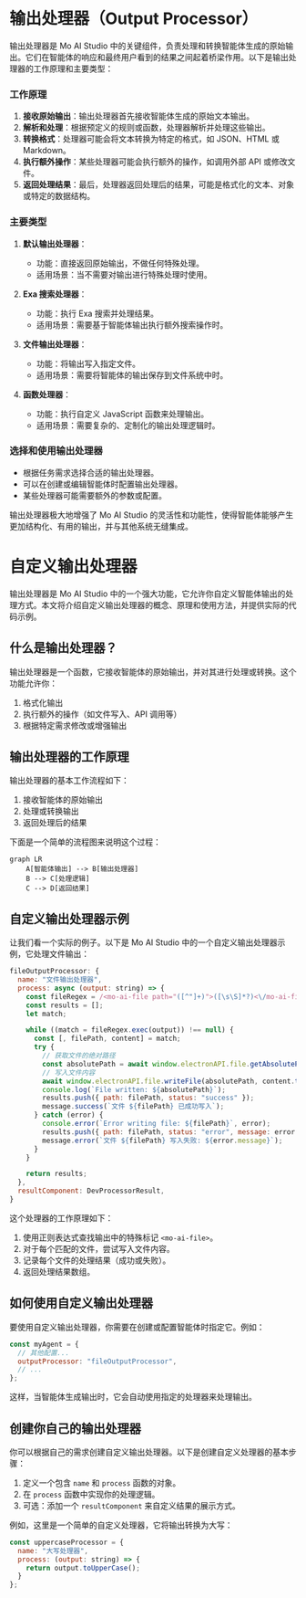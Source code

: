 # 输出处理器（Output Processor）

输出处理器是 Mo AI Studio 中的关键组件，负责处理和转换智能体生成的原始输出。它们在智能体的响应和最终用户看到的结果之间起着桥梁作用。以下是输出处理器的工作原理和主要类型：

### 工作原理

1. **接收原始输出**：输出处理器首先接收智能体生成的原始文本输出。
2. **解析和处理**：根据预定义的规则或函数，处理器解析并处理这些输出。
3. **转换格式**：处理器可能会将文本转换为特定的格式，如 JSON、HTML 或 Markdown。
4. **执行额外操作**：某些处理器可能会执行额外的操作，如调用外部 API 或修改文件。
5. **返回处理结果**：最后，处理器返回处理后的结果，可能是格式化的文本、对象或特定的数据结构。

### 主要类型

1. **默认输出处理器**：
   - 功能：直接返回原始输出，不做任何特殊处理。
   - 适用场景：当不需要对输出进行特殊处理时使用。

2. **Exa 搜索处理器**：
   - 功能：执行 Exa 搜索并处理结果。
   - 适用场景：需要基于智能体输出执行额外搜索操作时。

3. **文件输出处理器**：
   - 功能：将输出写入指定文件。
   - 适用场景：需要将智能体的输出保存到文件系统中时。

4. **函数处理器**：
   - 功能：执行自定义 JavaScript 函数来处理输出。
   - 适用场景：需要复杂的、定制化的输出处理逻辑时。

### 选择和使用输出处理器

- 根据任务需求选择合适的输出处理器。
- 可以在创建或编辑智能体时配置输出处理器。
- 某些处理器可能需要额外的参数或配置。

输出处理器极大地增强了 Mo AI Studio 的灵活性和功能性，使得智能体能够产生更加结构化、有用的输出，并与其他系统无缝集成。

# 自定义输出处理器

输出处理器是 Mo AI Studio 中的一个强大功能，它允许你自定义智能体输出的处理方式。本文将介绍自定义输出处理器的概念、原理和使用方法，并提供实际的代码示例。

## 什么是输出处理器？

输出处理器是一个函数，它接收智能体的原始输出，并对其进行处理或转换。这个功能允许你：

1. 格式化输出
2. 执行额外的操作（如文件写入、API 调用等）
3. 根据特定需求修改或增强输出

## 输出处理器的工作原理

输出处理器的基本工作流程如下：

1. 接收智能体的原始输出
2. 处理或转换输出
3. 返回处理后的结果

下面是一个简单的流程图来说明这个过程：

```mermaid
graph LR
    A[智能体输出] --> B[输出处理器]
    B --> C[处理逻辑]
    C --> D[返回结果]
```

## 自定义输出处理器示例

让我们看一个实际的例子。以下是 Mo AI Studio 中的一个自定义输出处理器示例，它处理文件输出：

```javascript
fileOutputProcessor: {
  name: "文件输出处理器",
  process: async (output: string) => {
    const fileRegex = /<mo-ai-file path="([^"]+)">([\s\S]*?)<\/mo-ai-file>/g;
    const results = [];
    let match;

    while ((match = fileRegex.exec(output)) !== null) {
      const [, filePath, content] = match;
      try {
        // 获取文件的绝对路径
        const absolutePath = await window.electronAPI.file.getAbsolutePath(filePath);
        // 写入文件内容
        await window.electronAPI.file.writeFile(absolutePath, content.trim());
        console.log(`File written: ${absolutePath}`);
        results.push({ path: filePath, status: "success" });
        message.success(`文件 ${filePath} 已成功写入`);
      } catch (error) {
        console.error(`Error writing file: ${filePath}`, error);
        results.push({ path: filePath, status: "error", message: error.message });
        message.error(`文件 ${filePath} 写入失败: ${error.message}`);
      }
    }

    return results;
  },
  resultComponent: DevProcessorResult,
}
```

这个处理器的工作原理如下：

1. 使用正则表达式查找输出中的特殊标记 `<mo-ai-file>`。
2. 对于每个匹配的文件，尝试写入文件内容。
3. 记录每个文件的处理结果（成功或失败）。
4. 返回处理结果数组。

## 如何使用自定义输出处理器

要使用自定义输出处理器，你需要在创建或配置智能体时指定它。例如：

```javascript
const myAgent = {
  // 其他配置...
  outputProcessor: "fileOutputProcessor",
  // ...
};
```

这样，当智能体生成输出时，它会自动使用指定的处理器来处理输出。

## 创建你自己的输出处理器

你可以根据自己的需求创建自定义输出处理器。以下是创建自定义处理器的基本步骤：

1. 定义一个包含 `name` 和 `process` 函数的对象。
2. 在 `process` 函数中实现你的处理逻辑。
3. 可选：添加一个 `resultComponent` 来自定义结果的展示方式。

例如，这里是一个简单的自定义处理器，它将输出转换为大写：

```javascript
const uppercaseProcessor = {
  name: "大写处理器",
  process: (output: string) => {
    return output.toUpperCase();
  }
};
```